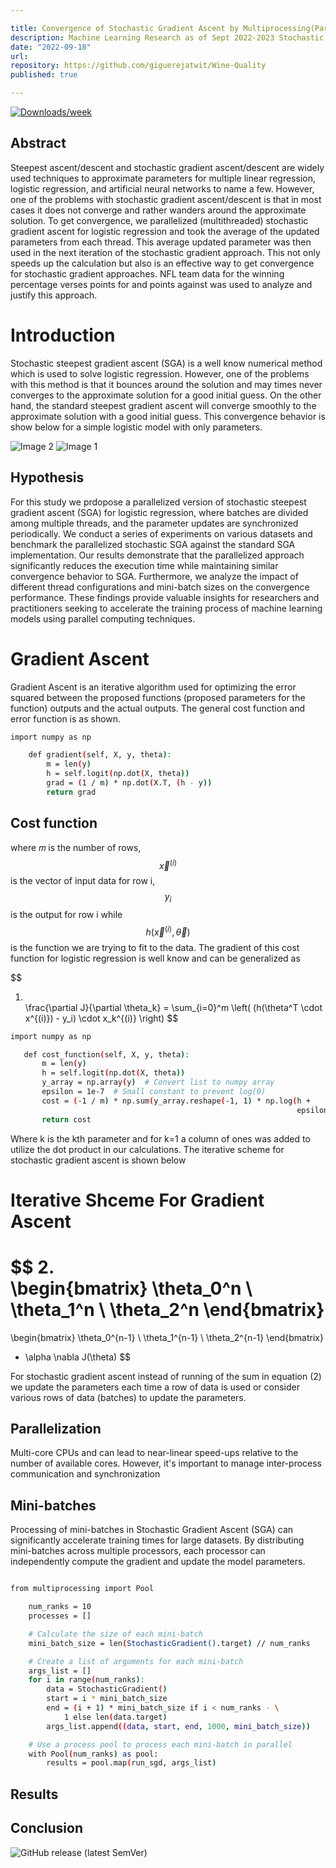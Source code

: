 ```yaml
---

title: Convergence of Stochastic Gradient Ascent by Multiprocessing(Parallelization)
description: Machine Learning Research as of Sept 2022-2023 Stochastic Gradient Ascent with Mini-batch optimization
date: "2022-09-18"
url:
repository: https://github.com/giguerejatwit/Wine-Quality
published: true

---
```

[![Downloads/week](https://img.shields.io/npm/dw/lstr.svg)](https://npmjs.org/package/@upstash/cli)

## Abstract

Steepest ascent/descent and stochastic gradient ascent/descent are widely used techniques to approximate parameters for multiple linear regression, logistic regression, and artificial neural networks to name a few.  However, one of the problems with stochastic gradient ascent/descent is that in most cases it does not converge and rather wanders around the approximate solution.  To get convergence, we parallelized (multithreaded) stochastic gradient ascent for logistic regression and took the average of the updated parameters from each thread.  This average updated parameter was then used in the next iteration of the stochastic gradient approach.  This not only speeds up the calculation but also is an effective way to get convergence for stochastic gradient approaches.  NFL team data for the winning percentage verses points for and points against was used to analyze and justify this approach.   



# Introduction

Stochastic steepest gradient ascent (SGA) is a well know numerical method which is used to solve logistic regression.  However, one of the problems with this method is that it bounces around the solution and may times never converges to the approximate solution for a good initial guess.  On the other hand, the standard steepest gradient ascent will converge smoothly to the approximate solution with a good initial guess.  This convergence behavior is show below for a simple logistic model with only parameters.

<div style={{ display: 'flex', justifyContent: 'space-between' }}>
  <img src="https://raw.githubusercontent.com/giguerejatwit/nextjs-portfolio-pageview-counter/main/public/Intro1.png" alt="Image 2" style={{ width: '45%' }} />
  <img src="https://raw.githubusercontent.com/giguerejatwit/nextjs-portfolio-pageview-counter/main/public/Intro2.png" alt="Image 1" style={{ width: '45%' }} />
</div>

## Hypothesis

For this study we prdopose a parallelized version of stochastic steepest gradient ascent (SGA)  for logistic regression, where batches are divided among multiple threads, and the parameter updates are synchronized periodically. We conduct a series of experiments on various datasets and benchmark the parallelized stochastic SGA against the standard SGA implementation. Our results demonstrate that the parallelized approach significantly reduces the execution time while maintaining similar convergence behavior to SGA. Furthermore, we analyze the impact of different thread configurations and mini-batch sizes on the convergence performance. These findings provide valuable insights for researchers and practitioners seeking to accelerate the training process of machine learning models using parallel computing techniques. 


# Gradient Ascent

Gradient Ascent is an iterative algorithm used for optimizing the error squared between the proposed functions (proposed parameters for the function) outputs and the actual outputs.  The general cost function and error function is as shown.

```bash
import numpy as np

    def gradient(self, X, y, theta):
        m = len(y)
        h = self.logit(np.dot(X, theta))
        grad = (1 / m) * np.dot(X.T, (h - y))
        return grad

```

 ## Cost function
where 𝑚 is the number of rows,  $$\vec{x}^{(i)}$$ is the vector of input data for row i, $$y_i$$ is the output for row i while $$h(\vec{x}^{(i)}, \vec{\theta})$$ is the function we are trying to fit to the data. The gradient of this cost function for logistic regression is well know and can be generalized as

$$
1. \
\frac{\partial J}{\partial \theta_k} = \sum_{i=0}^m \left( (h(\theta^T \cdot x^{(i)}) - y_i) \cdot x_k^{(i)} \right)
$$


 ```bash
import numpy as np

    def cost_function(self, X, y, theta):
        m = len(y)
        h = self.logit(np.dot(X, theta))
        y_array = np.array(y)  # Convert list to numpy array
        epsilon = 1e-7  # Small constant to prevent log(0)
        cost = (-1 / m) * np.sum(y_array.reshape(-1, 1) * np.log(h +
                                                                 epsilon) + (1 - y_array.reshape(-1, 1)) * np.log(1 - h + epsilon))
        return cost
```


Where k is the kth parameter and for k=1 a column of ones was added to utilize the dot product in our calculations. The iterative scheme for stochastic gradient ascent is shown below


# Iterative Shceme For Gradient Ascent



$$
2. \
\begin{bmatrix}
\theta_0^n \\
\theta_1^n \\
\theta_2^n
\end{bmatrix}
=
\begin{bmatrix}
\theta_0^{n-1} \\
\theta_1^{n-1} \\
\theta_2^{n-1}
\end{bmatrix}
+ \alpha \nabla J(\theta)
$$


For stochastic gradient ascent instead of running of the sum in equation (2) we update the parameters each time a row  of data is used or consider various rows of data (batches) to update the parameters.

## Parallelization

Multi-core CPUs and can lead to near-linear speed-ups relative to the number of available cores. However, it's important to manage inter-process communication and synchronization


## Mini-batches
Processing of mini-batches in Stochastic Gradient Ascent (SGA) can significantly accelerate training times for large datasets. By distributing mini-batches across multiple processors, each processor can independently compute the gradient and update the model parameters.

```bash

from multiprocessing import Pool

    num_ranks = 10
    processes = []

    # Calculate the size of each mini-batch
    mini_batch_size = len(StochasticGradient().target) // num_ranks

    # Create a list of arguments for each mini-batch
    args_list = []
    for i in range(num_ranks):
        data = StochasticGradient()
        start = i * mini_batch_size
        end = (i + 1) * mini_batch_size if i < num_ranks - \
            1 else len(data.target)
        args_list.append((data, start, end, 1000, mini_batch_size))

    # Use a process pool to process each mini-batch in parallel
    with Pool(num_ranks) as pool:
        results = pool.map(run_sgd, args_list)

```

## Results

## Conclusion

![GitHub release (latest SemVer)](https://img.shields.io/github/v/release/upstash/cli)